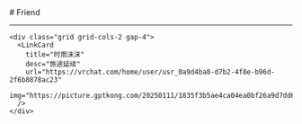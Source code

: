 
<BaseLayout title="Friend">
  <BaseCard title="Friend">
# Friend

---

    <div class="grid grid-cols-2 gap-4">
      <LinkCard
        title="时雨沫沫"
        desc="旅途延续"
        url="https://vrchat.com/home/user/usr_0a9d4ba8-d7b2-4f8e-b96d-2f6b8878ac23"
        img="https://picture.gptkong.com/20250111/1835f3b5ae4ca04ea0bf26a9d7dd64d92f.png"
      />
    </div>

  </BaseCard>
</BaseLayout>
